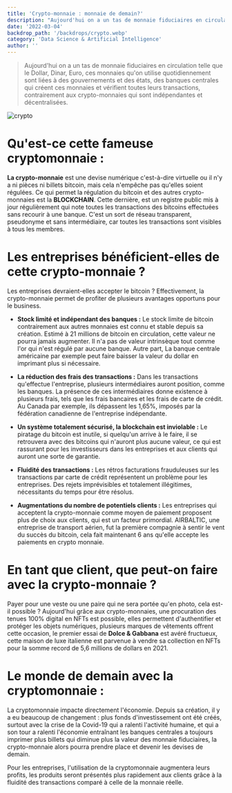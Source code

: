 ```yaml
---
title: 'Crypto-monnaie : monnaie de demain?'
description: "Aujourd'hui on a un tas de monnaie fiduciaires en circulation telle que le Dollar, Dinar, Euro, ces monnaies qu'on utilise quotidiennement sont liées à des gouvernements et des états, des banques centrales qui créent ces monnaies et vérifient toutes leurs transactions, contrairement aux crypto-monnaies qui sont indépendantes et décentralisées."
date: '2022-03-04'
backdrop_path: '/backdrops/crypto.webp'
category: 'Data Science & Artificial Intelligence'
author: ''
---
```


> Aujourd'hui on a un tas de monnaie fiduciaires en circulation telle que le Dollar, Dinar, Euro, ces monnaies qu'on utilise quotidiennement sont liées à des gouvernements et des états, des banques centrales qui créent ces monnaies et vérifient toutes leurs transactions, contrairement aux crypto-monnaies qui sont indépendantes et décentralisées.

![crypto](/backdrops/crypto.webp)

# Qu'est-ce cette fameuse cryptomonnaie :

**La crypto-monnaie** est une devise numérique c'est-à-dire virtuelle ou il n'y a ni pièces ni billets bitcoin, mais cela n'empêche pas qu'elles soient régulées. Ce qui permet la régulation du bitcoin et des autres crypto-monnaies est la **BLOCKCHAIN**. Cette dernière, est un registre public mis à jour régulièrement qui note toutes les transactions des bitcoins effectuées sans recourir à une banque. C'est un sort de réseau transparent, pseudonyme et sans intermédiaire, car toutes les transactions sont visibles à tous les membres.

# Les entreprises bénéficient-elles de cette crypto-monnaie ?

Les entreprises devraient-elles accepter le bitcoin ? Effectivement, la crypto-monnaie permet de profiter de plusieurs avantages opportuns pour le business.

- **Stock limité et indépendant des banques :** Le stock limite de bitcoin contrairement aux autres monnaies est connu et stable depuis sa création. Estimé à 21 millions de bitcoin en circulation, cette valeur ne pourra jamais augmenter. Il n'a pas de valeur intrinsèque tout comme l'or qui n'est régulé par aucune banque. Autre part, La banque centrale américaine par exemple peut faire baisser la valeur du dollar en imprimant plus si nécessaire.

- **La réduction des frais des transactions :** Dans les transactions qu'effectue l'entreprise, plusieurs intermédiaires auront position, comme les banques. La présence de ces intermédiaires donne existence à plusieurs frais, tels que les frais bancaires et les frais de carte de crédit. Au Canada par exemple, ils dépassent les 1,65%, imposés par la fédération canadienne de l'entreprise indépendante.

- **Un système totalement sécurisé, la blockchain est inviolable :** Le piratage du bitcoin est inutile, si quelqu'un arrive à le faire, il se retrouvera avec des bitcoins qui n'auront plus aucune valeur, ce qui est rassurant pour les investisseurs dans les entreprises et aux clients qui auront une sorte de garantie.

- **Fluidité des transactions :** Les rétros facturations frauduleuses sur les transactions par carte de crédit représentent un problème pour les entreprises. Des rejets imprévisibles et totalement illégitimes, nécessitants du temps pour être résolus.

- **Augmentations du nombre de potentiels clients :** Les entreprises qui acceptent la crypto-monnaie comme moyen de paiement proposent plus de choix aux clients, qui est un facteur primordial. AIRBALTIC, une entreprise de transport aérien, fut la première compagnie à sentir le vent du succès du bitcoin, cela fait maintenant 6 ans qu'elle accepte les paiements en crypto monnaie.

# En tant que client, que peut-on faire avec la crypto-monnaie ?

Payer pour une veste ou une paire qui ne sera portée qu'en photo, cela est-il possible ? Aujourd'hui grâce aux crypto-monnaies, une procuration des tenues 100% digital en NFTs est possible, elles permettent d'authentifier et protéger les objets numériques, plusieurs marques de vêtements offrent cette occasion, le premier essai de **Dolce & Gabbana** est avéré fructueux, cette maison de luxe italienne est parvenue à vendre sa collection en NFTs pour la somme record de 5,6 millions de dollars en 2021.

# Le monde de demain avec la cryptomonnaie :

La cryptomonnaie impacte directement l'économie. Depuis sa création, il y a eu beaucoup de changement : plus fonds d'investissement ont été créés, surtout avec la crise de la Covid-19 qui a ralenti l'activité humaine, et qui a son tour a ralenti l'économie entraînant les banques centrales a toujours imprimer plus billets qui diminue plus la valeur des monnaie fiduciaires, la crypto-monnaie alors pourra prendre place et devenir les devises de demain.

Pour les entreprises, l'utilisation de la cryptomonnaie augmentera leurs profits, les produits seront présentés plus rapidement aux clients grâce à la fluidité des transactions comparé à celle de la monnaie réelle.
